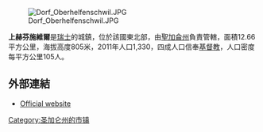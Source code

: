 [[Image:Dorf_Oberhelfenschwil.JPG|right]]

'''上赫芬施維爾'''是[[瑞士|瑞士]]的城鎮，位於該國東北部，由[[聖加侖州|聖加侖州]]負責管轄，面積12.66平方公里，海拔高度805米，2011年人口1,330，四成人口信奉[[基督教|基督教]]，人口密度每平方公里105人。

==外部連結==
* [http://www.oberhelfenschwil.ch Official website]{{Wayback|url=http://www.oberhelfenschwil.ch/ |date=20110707001050 }} {{de icon}}

{{Switzerland-geo-stub}}
[[Category:圣加仑州的市镇|Category:圣加仑州的市镇]]
